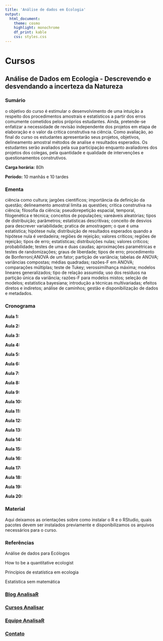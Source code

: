 ```yaml
---
title: 'Análise de dados em Ecologia'
output: 
  html_document:
    theme: cosmo
    highlight: monochrome
    df_print: kable
    css: styles.css
---
```


# **Cursos**

## **Análise de Dados em Ecologia - Descrevendo e desvendando a incerteza da Natureza**{.tabset .tabset-pills}

### **Sumário**

o objetivo do curso é estimular o desenvolvimento de uma
intuição a respeito dos procedimentos amostrais e estatísticos a partir dos erros
comumente cometidos pelos próprios estudantes. Ainda, pretende-se enfatizar a
necessidade de revisão independente dos projetos em etapa de elaboração e o valor da
critica construtiva na ciência. Como avaliação, ao final do curso os estudantes
apresentarão seus projetos, objetivos, delineamento amostral métodos de analise e
resultados esperados. Os estudantes serão avaliados pela sua participação enquanto
avaliadores dos projetos dos colegas, pela quantidade e qualidade de intervenções e
questionamentos construtivos.

**Carga horária:** 80h

**Período:** 10 manhãs e 10 tardes

### **Ementa** 

ciência como cultura; jargões científicos; importância da definição
da questão; delineamento amostral limita as questões; critica construtiva na ciência;
filosofia da ciência; pseudorepetição espacial, temporal, filogenética e técnica;
conceitos de populações; vareáveis aleatórias; tipos de distribuição; parâmetros;
estatísticas descritivas; conceito de desvios para descrever variabilidade; pratica de
amostragem; o que é uma estatística; hipótese nula; distribuição de resultados
esperados quando a hipótese nula é verdadeira; regiões de rejeição; valores críticos;
regiões de rejeição; tipos de erro; estatísticas; distribuições nulas; valores críticos;
probabilidade; testes de uma e duas caudas; aproximações paramétricas e testes de
randomizações; graus de liberdade; tipos de erro; procedimento de Bonferroni;ANOVA de um fator; partição de variância; tabelas de ANOVA; variâncias
compostas; médias quadradas; razões-F em ANOVA; comparações múltiplas; teste de
Tukey; verossimilhança máxima; modelos lineares generalizados; tipo de relação
assumida; uso dos resíduos na partição única da variância; razões-F para modelos
mistos; seleção de modelos; estatística bayesiana; introdução a técnicas multivariadas;
efeitos diretos e indiretos; análise de caminhos; gestão e disponibilização de dados e
metadados.

### **Cronograma**

**Aula 1:**

**Aula 2:**

**Aula 3:**

**Aula 4:**

**Aula 5:**

**Aula 6:**

**Aula 7:**

**Aula 8:**

**Aula 9:**

**Aula 10:**

**Aula 11:**

**Aula 12:**

**Aula 13:**

**Aula 14:**

**Aula 15:**

**Aula 16:**

**Aula 17:**

**Aula 18:**

**Aula 19:**

**Aula 20:**

### **Material**

Aqui deixamos as orientações sobre como instalar o R e o RStudio, quais pacotes devem ser instalados previamente e disponibilizamos os arquivos necessários para o curso.

### **Referências**

Análise de dados para Ecólogos

How to be a quantitative ecologist

Princípios de estatística em ecologia

Estatística sem matemática

### [Blog AnalisaR](index.html)

### [Cursos Analisar](Cursos.html)

### [Equipe AnalisaR](https://vntborgesjr.github.io/vntborgesjr/)

### [Contato](Contato.html)